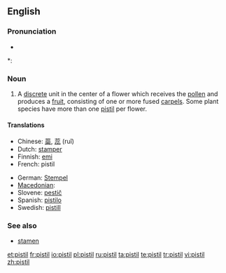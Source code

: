 ==English==
{{wikipedia}}

===Pronunciation===
* {{audio|en-us-pistil.ogg|Audio (US)}}

*: {{rhymes|ɪstəl}}

===Noun===
{{en-noun}}

# {{botany}} A [[discrete]] unit in the center of a flower which receives the [[pollen]] and produces a [[fruit]], consisting of one or more fused [[carpel|carpels]].  Some plant species have more than one [[pistil]] per flower.

====Translations====
{{trans-top|A discrete unit in the center of a flower which receives the pollen and produces a fruit}}
* Chinese: [[蘂]], [[蕊]] (ruǐ)
* Dutch: [[stamper#Dutch|stamper]] {{m}}
* Finnish: [[emi#Finnish|emi]]
* French: pistil {{m}}
{{trans-mid}}
* German: [[Stempel]] {{m}}
* [[Macedonian]]: {{t|mk|толчник|m|tr=tólčnik|sc=Cyrl}}
* Slovene: [[pestič]] {{m}}
* Spanish: [[pistilo]] {{m}}
* Swedish: [[pistill]] {{c}}
{{trans-bottom}}

===See also===
* [[stamen]]

[[et:pistil]]
[[fr:pistil]]
[[io:pistil]]
[[pl:pistil]]
[[ru:pistil]]
[[ta:pistil]]
[[te:pistil]]
[[tr:pistil]]
[[vi:pistil]]
[[zh:pistil]]